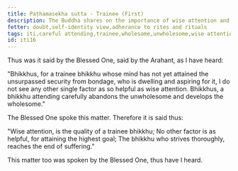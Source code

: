 ```yaml
---
title: Paṭhamasekha sutta - Trainee (First)
description: The Buddha shares on the importance of wise attention and careful attending for a trainee bhikkhu.
fetter: doubt,self-identity view,adherance to rites and rituals
tags: iti,careful attending,trainee,wholesome,unwholesome,wise attention
id: iti16
---
```


Thus was it said by the Blessed One, said by the Arahant, as I have heard:

"Bhikkhus, for a trainee bhikkhu whose mind has not yet attained the unsurpassed security from bondage, who is dwelling and aspiring for it, I do not see any other single factor as so helpful as wise attention. Bhikkhus, a bhikkhu attending carefully abandons the unwholesome and develops the wholesome."

The Blessed One spoke this matter. Therefore it is said thus:

"Wise attention,
is the quality of a trainee bhikkhu;
No other factor is as helpful,
for attaining the highest goal;
The bhikkhu who strives thoroughly,
reaches the end of suffering."

This matter too was spoken by the Blessed One, thus have I heard.
